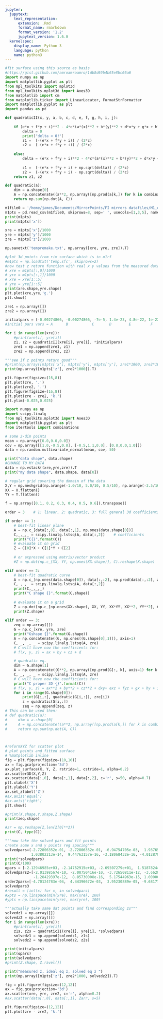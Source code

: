 ```yaml
---
jupyter:
  jupytext:
    text_representation:
      extension: .Rmd
      format_name: rmarkdown
      format_version: '1.2'
      jupytext_version: 1.6.0
  kernelspec:
    display_name: Python 3
    language: python
    name: python3
---
```


```python
#fit surface using this source as basis
#https://gist.github.com/amroamroamro/1db8d69b4b65e8bc66a6
import numpy as np
import matplotlib.pyplot as plt
from mpl_toolkits import mplot3d
from mpl_toolkits.mplot3d import Axes3D
from matplotlib import cm
from matplotlib.ticker import LinearLocator, FormatStrFormatter
import matplotlib.pyplot as plt
import pandas as pd

def quadraticII(x, y, a, b, c, d, e, f, g, h, i, j):
     
    if (e*x + f*y + i)**2 - 4*c*(a*(x)**2 + b*(y)**2 + d*x*y + g*x + h*y + j) < 0.0:
        delta = 0
        print("delta < 0!")
        z1 =  (-(e*x + f*y + i)) / (2*c)
        z2 =  (-(e*x + f*y + i)) / (2*c)
                    
    else:
        delta = (e*x + f*y + i)**2 - 4*c*(a*(x)**2 + b*(y)**2 + d*x*y + g*x + h*y + j)
    
        z1 =  (-(e*x + f*y + i) + np.sqrt(delta)) / (2*c)
        z2 =  (-(e*x + f*y + i) - np.sqrt(delta)) / (2*c)
    return z1, z2

def quadratic(a):
    dim = a.shape[0]
    A = np.concatenate((a**2, np.array([np.prod(a[k,]) for k in combinations(range(dim), dim-1)]), a, [1]))
    return np.sum(np.dot(A, C))
```

```python
m1file0 = '/home/james/Documents/MirrorPoints/FI mirrors datafiles/M1_orig_bfit_fori_refs.dat'
m1pts = pd.read_csv(m1file0, skiprows=8, sep=' ', usecols=[1,3,5], names=['x','y','z'])
print(m1pts)
print(m1pts['x'])

xre = m1pts['x']/1000
yre = m1pts['y']/1000
zre = m1pts['z']/1000
```

```python
np.savetxt('tempremake.txt', np.array([xre, yre, zre]).T)
```

```python
#plot 3d points from rim surface which is in m1rf
#m1pts = np.loadtxt('temp.sfc', skiprows=2)
#now test z return function with real x y values from the measured data
# xre = m1pts[:,0]/1000
# yre = m1pts[:,1]/1000
# xre = xre[1::5]
# yre = yre[1::5]
print(xre.shape,yre.shape)
plt.plot(xre,yre,'g.')
plt.show()

zre1 = np.array([])
zre2 = np.array([])

initialpars = (-0.00274866, -0.00274866, -7e-5, 1.4e-23, 4.8e-22, 1e-22, 5.6e-19, 1.8e-20, -0.00183404, -1e-6)
#initial pars vars = A      B           C       D        E         F      G        H        I            J

for i in range(len(xre)):
    #print(xre[i], yre[i])    
    z1, z2 = quadraticII(xre[i], yre[i], *initialpars)
    zre1 = np.append(zre1, z1)
    zre2 = np.append(zre2, z2)
```

```python
"""see if z points return good"""
#print(np.array([m1pts['x'], m1pts['y'], m1pts['y'], zre1*1000, zre2*1000]).T)
print(np.array([m1pts['z'], zre2*1000]).T)

plt.figure(figsize=(16,8))
plt.plot(zre, '.')
plt.plot(zre2, '.')
plt.figure(figsize=(16,8))
plt.plot(zre - zre2, 'k.')
plt.ylim(-0.025,0.025)
```

```python
import numpy as np
import scipy.linalg
from mpl_toolkits.mplot3d import Axes3D
import matplotlib.pyplot as plt
from itertools import combinations 

# some 3-dim points
mean = np.array([0.0,0.0,0.0])
cov = np.array([[1.0,-0.5,0.8], [-0.5,1.1,0.0], [0.8,0.0,1.0]])
data = np.random.multivariate_normal(mean, cov, 50)

print("data shape", data.shape)
#CHANGE TO MY DATA
data = np.vstack((xre,yre,zre)).T
print("my data shape", data.shape, data[0])

# regular grid covering the domain of the data
X,Y = np.meshgrid(np.arange(-1.0/10, 5.0/10, 0.5/10), np.arange(-3.5/10, 3.5/10, 0.5/10))
XX = X.flatten()
YY = Y.flatten()

f = np.array([0.1, 0.2, 0.3, 0.4, 0.5, 0.6]).transpose()

order = 3    # 1: linear, 2: quadratic, 3: full general 3d coefficients

if order == 1:
    # best-fit linear plane
    A = np.c_[data[:,0], data[:,1], np.ones(data.shape[0])]
    C,_,_,_ = scipy.linalg.lstsq(A, data[:,2])    # coefficients
    print("C{}".format(C))
    # evaluate it on grid
    Z = C[0]*X + C[1]*Y + C[2]
    
    # or expressed using matrix/vector product
    #Z = np.dot(np.c_[XX, YY, np.ones(XX.shape)], C).reshape(X.shape)

elif order == 2:
    # best-fit quadratic curve
    A = np.c_[np.ones(data.shape[0]), data[:,:2], np.prod(data[:,:2], axis=1), data[:,:2]**2]
    C,_,_,_ = scipy.linalg.lstsq(A, data[:,2])
    print(C,_,_,_)
    print("C shape {}".format(C.shape))
    
    # evaluate it on a grid
    Z = np.dot(np.c_[np.ones(XX.shape), XX, YY, XX*YY, XX**2, YY**2], C).reshape(X.shape)
    print(Z.shape)
    
elif order == 3:
    zeq = np.array([])
    G = np.c_[xre, yre, zre]
    print("Gshape {}".format(G.shape))
    A = np.concatenate((G, np.ones((G.shape[0],1))), axis=1)
    C, _, _, _ = scipy.linalg.lstsq(A, zre)
    # C will have now the coefficients for:
    # f(x, y, z) = ax + by + cz + d

    # quadratic eq.
    dim = G.shape[1]
    A = np.concatenate((G**2, np.array([np.prod(G[:, k], axis=1) for k in combinations(range(dim), dim-1)]).transpose(), G, np.ones((G.shape[0], 1))), axis=1)
    C, _, _, _ = scipy.linalg.lstsq(A, zre)
    # C will have now the coefficients for:
    print("C proper 3D {}".format(C))
    # f(x, y, z) = ax**2 + by**2 + cz**2 + dxy+ exz + fyz + gx + hy + iz + j
    for i in range(G.shape[0]):
        print(G[i,:], quadratic(G[i,:]), zre[i])
        z = quadratic(G[i,:])
        zeq = np.append(zeq, z)
# This can be used then:
# def quadratic(a):
#     dim = a.shape[0]
#     A = np.concatenate((a**2, np.array([np.prod(a[k,]) for k in combinations(range(dim), dim-1)]), a, [1]))
#     return np.sum(np.dot(A, C))


    
#reformXYZ for scatter plot    
# plot points and fitted surface
# %matplotlib inline
fig = plt.figure(figsize=(10,10))
ax = fig.gca(projection='3d')
ax.plot_surface(X, Y, Z, rstride=1, cstride=1, alpha=0.2)
ax.scatter3D(X,Y,Z)
ax.scatter(data[:,0], data[:,1], data[:,2], c='r', s=50, alpha=0.7)
plt.xlabel('X')
plt.ylabel('Y')
ax.set_zlabel('Z')
#ax.axis('equal')
#ax.axis('tight')
plt.show()
```

```python
#print(X.shape,Y.shape,Z.shape)
print(zeq.shape)
```

```python
#zr = np.reshape(Z,len(Z[0]**2))
print(C, type(C))
```

```python
"""now take the solved pars and fit points
create some x and y points reg spacing"""
solvedpars=(-2.72806352e-01, -2.72806352e-01, -6.94754705e-03,  1.93765680e-16,
            1.03802213e-14,  9.44763157e-16, -3.18068432e-16, -4.01287837e-17,  8.17970297e-01, -9.92506721e-05)
print(*solvedpars)
print(C/100)
opars = [-2.12946985e+03, -2.14752915e+03, -2.69507279e+01,  1.51878244e+00,4.79717339e+01, -2.30043513e+00, -1.12499455e+00, -5.86749641e-01, -1.43627457e+03,  1.00000000e-06]
solvedpars2=[-2.01398567e-10, -2.00750416e-10, -3.72650811e-12, -3.66283974e-13,  2.81468687e-12,
             -1.28429397e-12,  8.85730008e-16,  5.17544963e-15, 1.00000000e+00, -3.20970965e-19]
order2pars=[-4.70124783e-04,  4.44396672e-03,  3.95230889e-05, -9.68177768e-05, -1.52451878e+00, -1.51243220e+00]
solvedpars3
#result = [int(x) for x, in solvedpars]
#xpts = np.linspace(min(xre), max(xre), 100)
#ypts = np.linspace(min(yre), max(yre), 100)

"""actually take same dat points and find corresponding zs"""
solvedz1 = np.array([])
solvedz2 = np.array([])
for i in range(len(xre)):
    #print(xre[i], yre[i])    
    z1s, z2s = quadraticII(xre[i], yre[i], *solvedpars)
    solvedz1 = np.append(solvedz1, z1s)
    solvedz2 = np.append(solvedz2, z2s)
```

```python
print(initialpars)
print(opars)
print(solvedpars)
#print(Z.shape, Z.ravel())
```

```python
print("measured z, ideal eq z, solved eq z ")
print(np.array([m1pts['z'], zre2*1000, solvedz2]).T)
```

```python
fig = plt.figure(figsize=(12,12))
ax = fig.gca(projection='3d')
ax.scatter(xre, yre, zre2, c='r', alpha=0.2)
#ax.scatter(data[:,0], data[:,1], Zarr, s=5)

plt.figure(figsize=(12,12))
plt.plot(zre - zre2, 'k.')
```

```python

```
